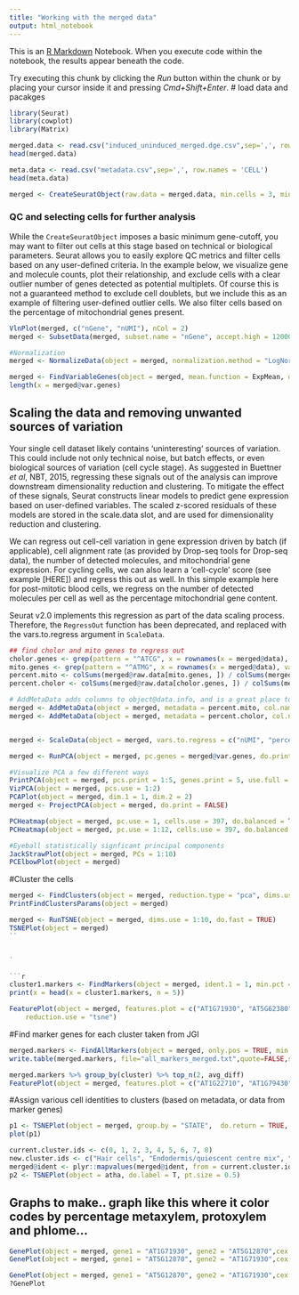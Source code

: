 ```yaml
---
title: "Working with the merged data"
output: html_notebook
---
```


This is an [R Markdown](http://rmarkdown.rstudio.com) Notebook. When you execute code within the notebook, the results appear beneath the code. 

Try executing this chunk by clicking the *Run* button within the chunk or by placing your cursor inside it and pressing *Cmd+Shift+Enter*. 
# load data and pacakges


```r
library(Seurat)
library(cowplot)
library(Matrix)

merged.data <- read.csv("induced_uninduced_merged.dge.csv",sep=',', row.names = 'GENE')
head(merged.data)

meta.data <- read.csv("metadata.csv",sep=',', row.names = 'CELL')
head(meta.data)

merged <- CreateSeuratObject(raw.data = merged.data, min.cells = 3, min.genes = 200, project = "4000_ATHA", meta.data = meta.data)
```



### QC and selecting cells for further analysis
While the `CreateSeuratObject` imposes a basic minimum gene-cutoff, you may want to filter out cells at this stage based on technical or biological parameters. Seurat allows you to easily explore QC metrics and filter cells based on any user-defined criteria. In the example below, we visualize gene and molecule counts, plot their relationship, and exclude cells with a clear outlier number of genes detected as potential multiplets. Of course this is not a guaranteed method to exclude cell doublets, but we include this as an example of filtering user-defined outlier cells. We also filter cells based on the percentage of mitochondrial genes present.

```r

VlnPlot(merged, c("nGene", "nUMI"), nCol = 2)
merged <- SubsetData(merged, subset.name = "nGene", accept.high = 12000)

#Normalization
merged <- NormalizeData(object = merged, normalization.method = "LogNormalize", scale.factor = 1e4)
```



```r
merged <- FindVariableGenes(object = merged, mean.function = ExpMean, dispersion.function = LogVMR, x.low.cutoff = 0.0125, x.high.cutoff = 3, y.cutoff = 0.5)
length(x = merged@var.genes)
```

## Scaling the data and removing unwanted sources of variation

Your single cell dataset likely contains 'uninteresting' sources of variation. This could include not only technical noise, but batch effects, or even biological sources of variation (cell cycle stage). As suggested in Buettner *et al*, NBT, 2015, regressing these signals out of the analysis can improve downstream dimensionality reduction and clustering. To mitigate the effect of these signals, Seurat constructs linear models to predict gene expression based on user-defined variables. The scaled z-scored residuals of these models are stored in the scale.data slot, and  are used for dimensionality reduction and clustering. 

We can regress out cell-cell variation in gene expression driven by batch (if applicable), cell alignment rate (as provided by Drop-seq tools for Drop-seq data),  the number of detected molecules, and mitochondrial gene expression. For cycling cells, we can also learn a 'cell-cycle' score (see example [HERE]) and regress this out as well. In this simple example here for post-mitotic blood cells, we regress on the number of detected molecules per cell as well as the percentage mitochondrial gene content.  

Seurat v2.0 implements this regression as part of the data scaling process. Therefore, the `RegressOut` function has been deprecated, and replaced with the vars.to.regress argument in `ScaleData`.

```r
## find cholor and mito genes to regress out
cholor.genes <- grep(pattern = "^ATCG", x = rownames(x = merged@data), value = TRUE)
mito.genes <- grep(pattern = "^ATMG", x = rownames(x = merged@data), value = TRUE)
percent.mito <- colSums(merged@raw.data[mito.genes, ]) / colSums(merged@raw.data)
percent.cholor <- colSums(merged@raw.data[cholor.genes, ]) / colSums(merged@raw.data)

# AddMetaData adds columns to object@data.info, and is a great place to stash QC stats
merged <- AddMetaData(object = merged, metadata = percent.mito, col.name = "percent.mito")
merged <- AddMetaData(object = merged, metadata = percent.cholor, col.name = "percent.cholor")


merged <- ScaleData(object = merged, vars.to.regress = c("nUMI", "percent.mito", "percent.cholor"))
```


```r
merged <- RunPCA(object = merged, pc.genes = merged@var.genes, do.print = TRUE, pcs.print = 1:10, genes.print = 10)

#Visualize PCA a few different ways
PrintPCA(object = merged, pcs.print = 1:5, genes.print = 5, use.full = FALSE)
VizPCA(object = merged, pcs.use = 1:2)
PCAPlot(object = merged, dim.1 = 1, dim.2 = 2)
merged <- ProjectPCA(object = merged, do.print = FALSE)

PCHeatmap(object = merged, pc.use = 1, cells.use = 397, do.balanced = TRUE, label.columns = FALSE)
PCHeatmap(object = merged, pc.use = 1:12, cells.use = 397, do.balanced = TRUE, label.columns = FALSE, use.full = FALSE)

#Eyeball statistically signficant principal components
JackStrawPlot(object = merged, PCs = 1:10)
PCElbowPlot(object = merged)
```

#Cluster the cells
```r
merged <- FindClusters(object = merged, reduction.type = "pca", dims.use = 1:7, resolution = 1.6, print.output = 0, save.SNN = TRUE)
PrintFindClustersParams(object = merged)
```


```r
merged <- RunTSNE(object = merged, dims.use = 1:10, do.fast = TRUE)
TSNEPlot(object = merged)
``


`

```r

cluster1.markers <- FindMarkers(object = merged, ident.1 = 1, min.pct = 0.25)
print(x = head(x = cluster1.markers, n = 5))

```

```r
FeaturePlot(object = merged, features.plot = c("AT1G71930", "AT5G62380", "AT3G25710"), cols.use = c("grey", "blue"), 
    reduction.use = "tsne")
```

#Find marker genes for each cluster taken from JGI
```r
merged.markers <- FindAllMarkers(object = merged, only.pos = TRUE, min.pct = 0.25, thresh.use = 0.25)
write.table(merged.markers, file="all_markers_merged.txt",quote=FALSE,sep="\t")

merged.markers %>% group_by(cluster) %>% top_n(2, avg_diff)
FeaturePlot(object = merged, features.plot = c("AT1G22710", "AT1G79430","AT3G54220","AT5G49270","AT1G79840","AT5G62165"), cols.use = c("grey", "blue"), reduction.use = "tsne", no.legend = FALSE)
```


#Assign various cell identities to clusters (based on metadata, or data from marker genes)
```r
p1 <- TSNEPlot(object = merged, group.by = "STATE",  do.return = TRUE, pt.size = 0.5)
plot(p1)
```

```r
current.cluster.ids <- c(0, 1, 2, 3, 4, 5, 6, 7, 8)
new.cluster.ids <- c("Hair cells", "Endodermis/quiescent centre mix", "Phloem + CC", "Maturing xylem", "Cortex", "Columella", "2nd cortex pop.", "2nd hair cell pop.", "Developing xylem")
merged@ident <- plyr::mapvalues(merged@ident, from = current.cluster.ids, to = new.cluster.ids)
p2 <- TSNEPlot(object = atha, do.label = T, pt.size = 0.5)

```


## Graphs to make.. graph like this where it color codes by percentage metaxylem, protoxylem and phlome...

```r
GenePlot(object = merged, gene1 = "AT1G71930", gene2 = "AT5G12870",cex.use = 1)
GenePlot(object = merged, gene1 = "AT5G12870", gene2 = "AT1G71930",cex.use = 1, use.scaled=TRUE)

GenePlot(object = merged, gene1 = "AT5G12870", gene2 = "AT1G71930",cex.use = 1, use.raw=TRUE)
?GenePlot
```



